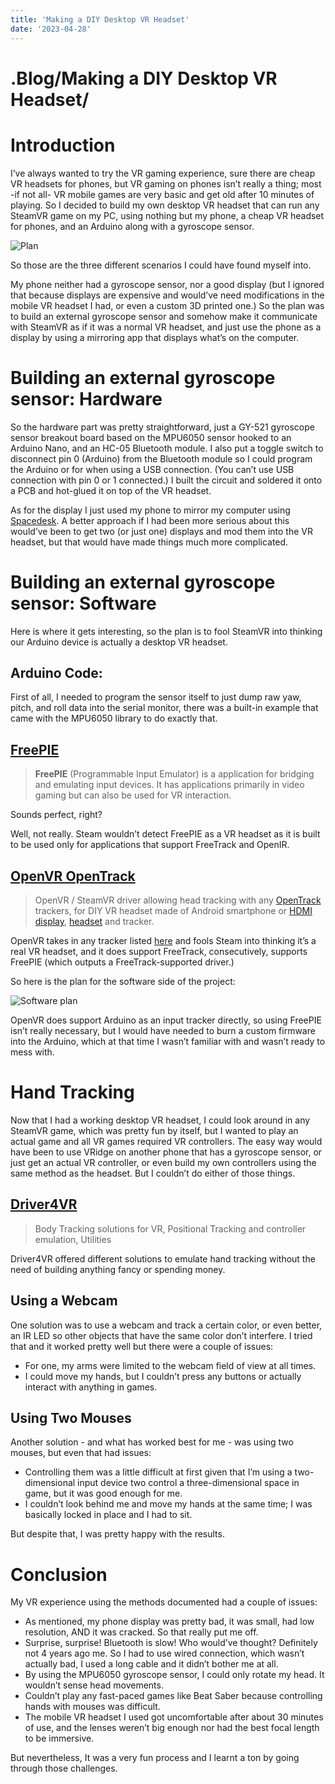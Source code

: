 ```yaml
---
title: 'Making a DIY Desktop VR Headset'
date: '2023-04-28'
---
```

<h1><span className="text-primary-dark">.</span>Blog<span className="text-primary-dark">/</span>Making a DIY Desktop VR Headset<span className="text-primary-dark">/</span></h1>

# Introduction

I’ve always wanted to try the VR gaming experience, sure there are cheap VR headsets for phones, but VR gaming on phones isn’t really a thing; most -if not all- VR mobile games are very basic and get old after 10 minutes of playing.
So I decided to build my own desktop VR headset that can run any SteamVR game on my PC, using nothing but my phone, a cheap VR headset for phones, and an Arduino along with a gyroscope sensor.

![Plan](./images/client-side-prediction-1.png)

So those are the three different scenarios I could have found myself into.

My phone neither had a gyroscope sensor, nor a good display (but I ignored that because displays are expensive and would’ve need modifications in the mobile VR headset I had, or even a custom 3D printed one.)
So the plan was to build an external gyroscope sensor and somehow make it communicate with SteamVR as if it was a normal VR headset, and just use the phone as a display by using a mirroring app that displays what’s on the computer.

# Building an external gyroscope sensor: Hardware

So the hardware part was pretty straightforward, just a GY-521 gyroscope sensor breakout board based on the MPU6050 sensor hooked to an Arduino Nano, and an HC-05 Bluetooth module. I also put a toggle switch to disconnect pin 0 (Arduino) from the Bluetooth module so I could program the Arduino or for when using a USB connection. (You can’t use USB connection with pin 0 or 1 connected.)
I built the circuit and soldered it onto a PCB and hot-glued it on top of the VR headset.

As for the display I just used my phone to mirror my computer using [Spacedesk](https://www.spacedesk.net/). A better approach if I had been more serious about this would’ve been to get two (or just one) displays and mod them into the VR headset, but that would have made things much more complicated.

# Building an external gyroscope sensor: Software

Here is where it gets interesting, so the plan is to fool SteamVR into thinking our Arduino device is actually a desktop VR headset.

## Arduino Code:

First of all, I needed to program the sensor itself to just dump raw yaw, pitch, and roll data into the serial monitor, there was a built-in example that came with the MPU6050 library to do exactly that.

## [FreePIE](http://andersmalmgren.github.io/FreePIE/)

> **FreePIE** (Programmable Input Emulator) is a application for bridging and emulating input devices. It has applications primarily in video gaming but can also be used for VR interaction.

Sounds perfect, right?

Well, not really. Steam wouldn’t detect FreePIE as a VR headset as it is built to be used only for applications that support FreeTrack and OpenIR.

## [OpenVR OpenTrack](https://github.com/r57zone/OpenVR-OpenTrack)

> OpenVR / SteamVR driver allowing head tracking with any [OpenTrack](https://github.com/opentrack/opentrack) trackers, for DIY VR headset made of Android smartphone or [HDMI display](http://alii.pub/65dbii), [headset](http://alii.pub/65dct6) and tracker.

OpenVR takes in any tracker listed [here](https://github.com/opentrack/opentrack#tracking-input) and fools Steam into thinking it’s a real VR headset, and it does support FreeTrack, consecutively, supports FreePIE (which outputs a FreeTrack-supported driver.) 

So here is the plan for the software side of the project:

![Software plan](./images/client-side-prediction-2.png)

OpenVR does support Arduino as an input tracker directly, so using FreePIE isn’t really necessary, but I would have needed to burn a custom firmware into the Arduino, which at that time I wasn’t familiar with and wasn’t ready to mess with.

# Hand Tracking

Now that I had a working desktop VR headset, I could look around in any SteamVR game, which was pretty fun by itself, but I wanted to play an actual game and all VR games required VR controllers.
The easy way would have been to use VRidge on another phone that has a gyroscope sensor, or just get an actual VR controller, or even build my own controllers using the same method as the headset. But I couldn’t do either of those things.

## [Driver4VR](https://www.driver4vr.com/)

> Body Tracking solutions for VR, Positional Tracking and controller emulation, Utilities

Driver4VR offered different solutions to emulate hand tracking without the need of building anything fancy or spending money.

## Using a Webcam

One solution was to use a webcam and track a certain color, or even better, an IR LED so other objects that have the same color don’t interfere.
I tried that and it worked pretty well but there were a couple of issues:

- For one, my arms were limited to the webcam field of view at all times.
- I could move my hands, but I couldn’t press any buttons or actually interact with anything in games.

## Using Two Mouses

Another solution - and what has worked best for me - was using two mouses, but even that had issues:

- Controlling them was a little difficult at first given that I’m using a two-dimensional input device two control a three-dimensional space in game, but it was good enough for me.
- I couldn’t look behind me and move my hands at the same time; I was basically locked in place and I had to sit.

But despite that, I was pretty happy with the results.

# Conclusion

My VR experience using the methods documented had a couple of issues:

- As mentioned, my phone display was pretty bad, it was small, had low resolution, AND it was cracked. So that really put me off.
- Surprise, surprise! Bluetooth is slow! Who would’ve thought? Definitely not 4 years ago me. So I had to use wired connection, which wasn’t actually bad, I used a long cable and it didn’t bother me at all.
- By using the MPU6050 gyroscope sensor, I could only rotate my head. It wouldn’t sense head movements.
- Couldn’t play any fast-paced games like Beat Saber because controlling hands with mouses was difficult.
- The mobile VR headset I used got uncomfortable after about 30 minutes of use, and the lenses weren’t big enough nor had the best focal length to be immersive.

But nevertheless, It was a very fun process and I learnt a ton by going through those challenges.